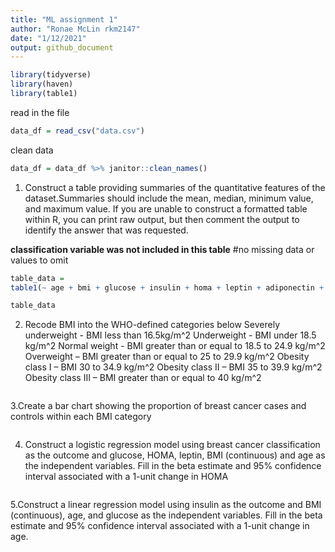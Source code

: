 ```yaml
---
title: "ML assignment 1"
author: "Ronae McLin rkm2147"
date: "1/12/2021"
output: github_document
---
```


```r
library(tidyverse)
library(haven)
library(table1)
```

read in the file
```r
data_df = read_csv("data.csv")
```

clean data
```r
data_df = data_df %>% janitor::clean_names()
```

1. Construct a table providing summaries of the quantitative features of the dataset.Summaries should include the mean, median, minimum value, and maximum value. If you are unable to construct a formatted table within R, you can print raw output, but then comment the output to identify the answer that was requested.
 
 **classification variable was not included in this table**
 #no missing data or values to omit
 
```r
table_data = 
table1(~ age + bmi + glucose + insulin + homa + leptin + adiponectin + resistin + mcp_1, data = data_df)
```
 
```r
table_data
```

2. Recode BMI into the WHO-defined categories below
Severely underweight - BMI less than 16.5kg/m^2
Underweight - BMI under 18.5 kg/m^2
Normal weight - BMI greater than or equal to 18.5 to 24.9 kg/m^2
Overweight – BMI greater than or equal to 25 to 29.9 kg/m^2
Obesity class I – BMI 30 to 34.9 kg/m^2
Obesity class II – BMI 35 to 39.9 kg/m^2
Obesity class III – BMI greater than or equal to 40 kg/m^2
 
```r

```
 
3.Create a bar chart showing the proportion of breast cancer cases and controls within each BMI category

```r

```

 
4. Construct a logistic regression model using breast cancer classification as the outcome and glucose, HOMA, leptin, BMI (continuous) and age as the independent variables. Fill in the beta estimate and 95% confidence interval associated with a 1-unit change in HOMA

```r

```

 
5.Construct a linear regression model using insulin as the outcome and BMI
(continuous), age, and glucose as the independent variables.
Fill in the beta estimate and 95% confidence interval associated with a 1-unit change in age.


```r

```

